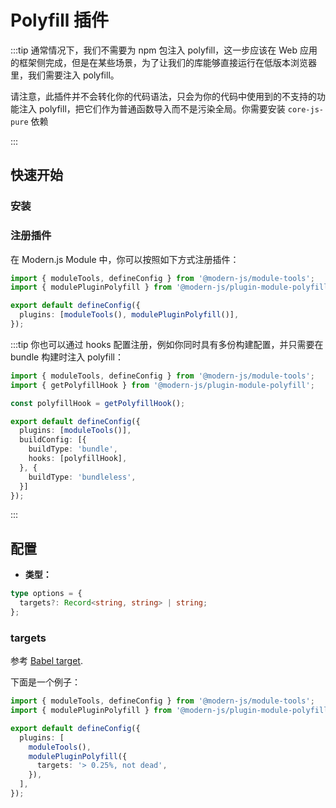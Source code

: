 # Polyfill 插件

:::tip
通常情况下，我们不需要为 npm 包注入 polyfill，这一步应该在 Web 应用的框架侧完成，但是在某些场景，为了让我们的库能够直接运行在低版本浏览器里，我们需要注入 polyfill。

请注意，此插件并不会转化你的代码语法，只会为你的代码中使用到的不支持的功能注入 polyfill，把它们作为普通函数导入而不是污染全局。你需要安装 `core-js-pure` 依赖

:::

## 快速开始

### 安装


<PackageManagerTabs command="add @modern-js/plugin-module-polyfill -D" />

### 注册插件

在 Modern.js Module 中，你可以按照如下方式注册插件：

```ts
import { moduleTools, defineConfig } from '@modern-js/module-tools';
import { modulePluginPolyfill } from '@modern-js/plugin-module-polyfill';

export default defineConfig({
  plugins: [moduleTools(), modulePluginPolyfill()],
});
```

:::tip
你也可以通过 hooks 配置注册，例如你同时具有多份构建配置，并只需要在 bundle 构建时注入 polyfill：
```ts
import { moduleTools, defineConfig } from '@modern-js/module-tools';
import { getPolyfillHook } from '@modern-js/plugin-module-polyfill';

const polyfillHook = getPolyfillHook();

export default defineConfig({
  plugins: [moduleTools()],
  buildConfig: [{
    buildType: 'bundle',
    hooks: [polyfillHook],
  }, {
    buildType: 'bundleless',
  }]
});
```
:::

## 配置

- **类型：**

```ts
type options = {
  targets?: Record<string, string> | string;
};
```

### targets

参考 [Babel target](https://babeljs.io/docs/options#targets).

下面是一个例子：

```ts
import { moduleTools, defineConfig } from '@modern-js/module-tools';
import { modulePluginPolyfill } from '@modern-js/plugin-module-polyfill';

export default defineConfig({
  plugins: [
    moduleTools(),
    modulePluginPolyfill({
      targets: '> 0.25%, not dead',
    }),
  ],
});
```
